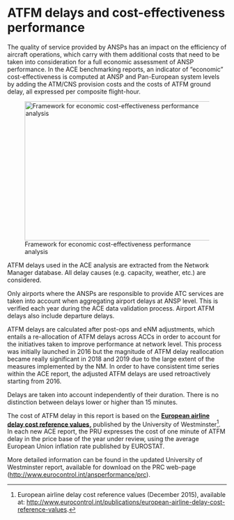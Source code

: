 # ATFM delays and cost-effectiveness performance

The quality of service provided by ANSPs has an impact on the efficiency of aircraft operations, which carry with them additional costs that need to be taken into consideration for a full economic assessment of ANSP performance. In the ACE benchmarking reports, an indicator of "economic" cost-effectiveness is computed at ANSP and Pan-European system levels by adding the ATM/CNS provision costs and the costs of ATFM ground delay, all expressed per composite flight-hour.

![Framework for economic cost-effectiveness performance analysis](./images/image4.png){#fig-framework-economic width="4.461975065616798in" height="3.319673009623797in"}

ATFM delays used in the ACE analysis are extracted from the Network Manager database. All delay causes (e.g. capacity, weather, etc.) are considered.

Only airports where the ANSPs are responsible to provide ATC services are taken into account when aggregating airport delays at ANSP level. This is verified each year during the ACE data validation process. Airport ATFM delays also include departure delays.

ATFM delays are calculated after post-ops and eNM adjustments, which entails a re-allocation of ATFM delays across ACCs in order to account for the initiatives taken to improve performance at network level. This process was initially launched in 2016 but the magnitude of ATFM delay reallocation became really significant in 2018 and 2019 due to the large extent of the measures implemented by the NM. In order to have consistent time series within the ACE report, the adjusted ATFM delays are used retroactively starting from 2016.

Delays are taken into account independently of their duration. There is no distinction between delays lower or higher than 15 minutes.

The cost of ATFM delay in this report is based on the [**European airline delay cost reference values,**]{.underline} published by the University of Westminster[^4]. In each new ACE report, the PRU expresses the cost of one minute of ATFM delay in the price base of the year under review, using the average European Union inflation rate published by EUROSTAT.

[^4]: European airline delay cost reference values (December 2015), available at: <http://www.eurocontrol.int/publications/european-airline-delay-cost-reference-values>.

More detailed information can be found in the updated University of Westminster report, available for download on the PRC web-page (<http://www.eurocontrol.int/ansperformance/prc>).

